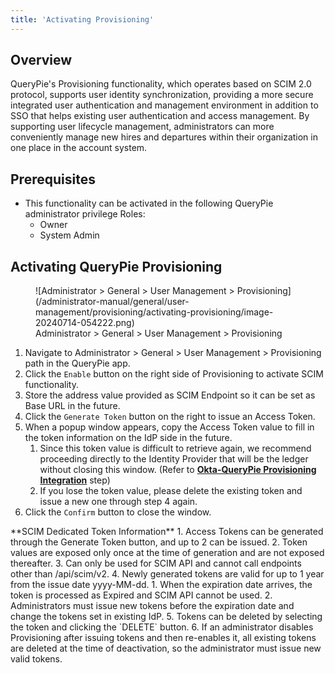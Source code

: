 ```yaml
---
title: 'Activating Provisioning'
---
```



## Overview

QueryPie's Provisioning functionality, which operates based on SCIM 2.0 protocol, supports user identity synchronization, providing a more secure integrated user authentication and management environment in addition to SSO that helps existing user authentication and access management. By supporting user lifecycle management, administrators can more conveniently manage new hires and departures within their organization in one place in the account system.

## Prerequisites

* This functionality can be activated in the following QueryPie administrator privilege Roles:
    * Owner
    * System Admin

## Activating QueryPie Provisioning

<figure data-layout="center" data-align="center">
![Administrator &gt; General &gt; User Management &gt; Provisioning](/administrator-manual/general/user-management/provisioning/activating-provisioning/image-20240714-054222.png)
<figcaption>
Administrator &gt; General &gt; User Management &gt; Provisioning
</figcaption>
</figure>

1. Navigate to Administrator &gt; General &gt; User Management &gt; Provisioning path in the QueryPie app.
2. Click the `Enable` button on the right side of Provisioning to activate SCIM functionality.
3. Store the address value provided as SCIM Endpoint so it can be set as Base URL in the future.
4. Click the `Generate Token` button on the right to issue an Access Token.
5. When a popup window appears, copy the Access Token value to fill in the token information on the IdP side in the future.
    1. Since this token value is difficult to retrieve again, we recommend proceeding directly to the Identity Provider that will be the ledger without closing this window. (Refer to [**Okta-QueryPie Provisioning Integration**](okta-provisioning-integration-guide) step)
    2. If you lose the token value, please delete the existing token and issue a new one through step 4 again.
6. Click the `Confirm` button to close the window.

<Callout type="important">
**SCIM Dedicated Token Information**
1. Access Tokens can be generated through the Generate Token button, and up to 2 can be issued.
2. Token values are exposed only once at the time of generation and are not exposed thereafter.
3. Can only be used for SCIM API and cannot call endpoints other than /api/scim/v2.
4. Newly generated tokens are valid for up to 1 year from the issue date yyyy-MM-dd.
    1. When the expiration date arrives, the token is processed as Expired and SCIM API cannot be used.
    2. Administrators must issue new tokens before the expiration date and change the tokens set in existing IdP.
5. Tokens can be deleted by selecting the token and clicking the `DELETE` button.
6. If an administrator disables Provisioning after issuing tokens and then re-enables it, all existing tokens are deleted at the time of deactivation, so the administrator must issue new valid tokens.
</Callout>
